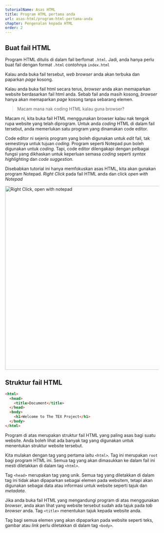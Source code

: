 ```yaml
---
tutorialName: Asas HTML
title: Program HTML pertama anda
url: asas-html/program-html-pertama-anda
chapter: Pengenalan kepada HTML
order: 2
---
```


## Buat fail HTML

Program HTML ditulis di dalam fail berfomat `.html`. Jadi, anda hanya perlu buat fail dengan format `.html` contohnya `index.html`

Kalau anda buka fail tersebut, _web browser_ anda akan terbuka dan paparkan _page_ kosong.

Kalau anda buka fail html secara terus, _browser_ anda akan memaparkan website berdasarkan fail html anda. Sebab fail anda masih kosong, _browser_ hanya akan memaparkan _page_ kosong tanpa sebarang elemen.

> Macam mana nak coding HTML kalau guna browser?

Macam ni, kita buka fail HTML menggunakan browser kalau nak tengok rupa website yang telah diprogram. Untuk anda _coding_ HTML di dalam fail tersebut, anda memerlukan satu program yang dinamakan code editor.

Code editor ni sejenis program yang boleh digunakan untuk _edit_ fail, tak semestinya untuk tujuan _coding._ Program seperti Notepad pun boleh digunakan untuk _coding._ Tapi, code editor dilengakapi dengan pelbagai fungsi yang dikhaskan untuk keperluan semasa _coding_ seperti _syntax highlighting_ dan _code suggestion._

Disebabkan tutorial ini hanya memfokuskan asas HTML, kita akan gunakan program Notepad. _Right Click_ pada fail HTML anda dan click _open with Notepad_

<img loading="lazy" src="/contents/tutorials/asas-html/right-click-notepad.png" alt="Right Click, open with notepad" width="600" class="mb-4" />


## Struktur fail HTML

```html
<html>
  <head>
    <title>Document</title>
  </head>
  <body>
    <h1>Welcome to The TEX Project</h1>
  </body>
</html>
```

Program di atas merupakan struktur fail HTML yang paling asas bagi suatu website. Anda boleh lihat ada banyak tag yang digunakan untuk menentukan struktur website tersebut.

Kita mulakan dengan tag yang pertama iaitu `<html>`. Tag ini merupakan `root` bagi program HTML ini. Semua tag yang akan dimasukkan ke dalam fail ini mesti diletakkan di dalam tag `<html>`.

Tag `<head>` merupakan tag yang unik. Semua tag yang diletakkan di dalam tag ini tidak akan dipaparkan sebagai elemen pada websitem, tetapi akan digunakan sebagai data atau informasi untuk website seperti tajuk dan _metadata_.

Jika anda buka fail HTML yang mengandungi program di atas menggunakan _browser_, anda akan lihat yang website tersebut sudah ada tajuk pada _tab browser_ anda. Tag `<title>` menentukan tajuk kepada website anda.

Tag bagi semua elemen yang akan dipaparkan pada website seperti teks, gambar atau _link_ perlu diletakkan di dalam tag `<body>`.
